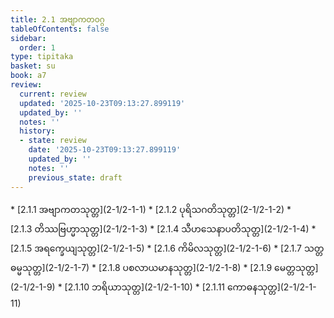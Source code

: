 ```yaml
---
title: 2.1 အဗျာကတဝဂ္ဂ
tableOfContents: false
sidebar:
  order: 1
type: tipitaka
basket: su
book: a7
review:
  current: review
  updated: '2025-10-23T09:13:27.899119'
  updated_by: ''
  notes: ''
  history:
  - state: review
    date: '2025-10-23T09:13:27.899119'
    updated_by: ''
    notes: ''
    previous_state: draft
---
```



<ReviewStatus review={frontmatter.review} showDetails={true} />

<HypothesisAnnotation frontmatter={frontmatter} />

<DynamicBreadcrumb />



<TableOfContents book="a7" section="2.1">
* [2.1.1 အဗျာကတသုတ္တ](2-1/2-1-1)
* [2.1.2 ပုရိသဂတိသုတ္တ](2-1/2-1-2)
* [2.1.3 တိဿဗြဟ္မာသုတ္တ](2-1/2-1-3)
* [2.1.4 သီဟသေနာပတိသုတ္တ](2-1/2-1-4)
* [2.1.5 အရက္ခေယျသုတ္တ](2-1/2-1-5)
* [2.1.6 ကိမိလသုတ္တ](2-1/2-1-6)
* [2.1.7 သတ္တဓမ္မသုတ္တ](2-1/2-1-7)
* [2.1.8 ပစလာယမာနသုတ္တ](2-1/2-1-8)
* [2.1.9 မေတ္တသုတ္တ](2-1/2-1-9)
* [2.1.10 ဘရိယာသုတ္တ](2-1/2-1-10)
* [2.1.11 ကောဓနသုတ္တ](2-1/2-1-11)
</TableOfContents>